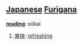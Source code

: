 == [[Japanese]] [[Furigana]] ==                             

'''[[reading]]''': sōkai

# [[爽快]]: [[refreshing]]